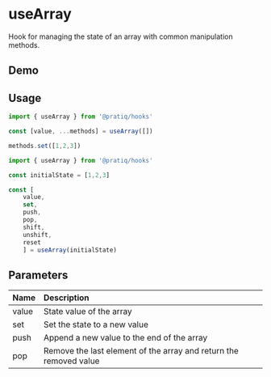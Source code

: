 
# useArray

Hook for managing the state of an array with common manipulation methods.


## Demo

<DemoComponent />





## Usage

<Tabs>

<TabItem value='simple' label='Simple'>

```js 
import { useArray } from '@pratiq/hooks'

const [value, ...methods] = useArray([])

methods.set([1,2,3])
```

</TabItem>

<TabItem value='advanced' label='Advanced'>

```js
import { useArray } from '@pratiq/hooks'

const initialState = [1,2,3]

const [
    value, 
    set, 
    push, 
    pop, 
    shift, 
    unshift,
    reset
    ] = useArray(initialState)
```

</TabItem>

</Tabs>





## Parameters

| Name | Description |
|-|:-|
| value | State value of the array |
| set   | Set the state to a new value |
| push  | Append a new value to the end of the array |
| pop   | Remove the last element of the array and return the removed value |